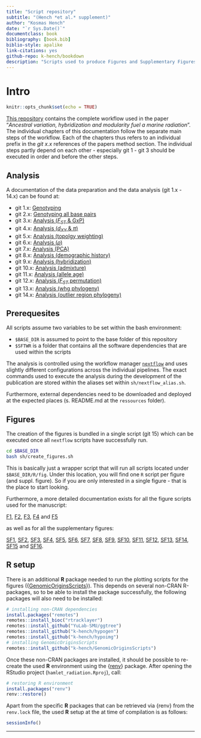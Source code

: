 ```yaml
---
title: "Script repository"
subtitle: "(Hench *et al.* supplement)"
author: "Kosmas Hench"
date: "`r Sys.Date()`"
documentclass: book
bibliography: [book.bib]
biblio-style: apalike
link-citations: yes
github-repo: k-hench/bookdown
description: "Scripts used to produce Figures and Supplementary Figures of 'Ancestral variation, hybridization and modularity fuel a marine radiation' by Hench, Helmkampf, McMillan an Puebla"
---
```


# Intro

```r
knitr::opts_chunk$set(echo = TRUE)
```

[This repository](https://github.com/k-hench/chapter2) contains the complete workflow used in the paper "*Ancestral variation, hybridization and modularity fuel a marine radiation*".
The individual chapters of this documentation follow the separate main steps of the workflow.
Each of the chapters thus refers to an individual prefix in the _git x.x_ references of the papers method section.
The individual steps partly depend on each other - especially git 1 - git 3 should be executed in order and before the other steps.

## Analysis

A documentation of the data preparation and the data analysis (git 1.x - 14.x) can be found at:

- git 1.x: [Genotyping](git-1-genotyping-i-snps-only.html)
- git 2.x: [Genotyping all base pairs](git-2-genotyping-ii-all-callable-sites.html)
- git 3.x: [Analysis (<i>F<sub>ST</sub></i> & GxP)](git-3-analysis-i-fst-gxp.html)
- git 4.x: [Analysis (<i>d<sub>XY</sub></i> & $\pi$)](git-4-analysis-ii-dxy-pi.html)
- git 5.x: [Analysis (topolgy weighting)](git-5-analysis-iii-topology-weighting.html)
- git 6.x: [Analysis ($\rho$)](git-6-analysis-iv-rho.html)
- git 7.x: [Analysis (PCA)](git-7-analysis-v-principal-component-analysis.html)
- git 8.x: [Analysis (demographic history)](git-8-analysis-vi-demographic-history.html)
- git 9.x: [Analysis (hybridization)](git-9-analysis-vii-hybridization.html)
- git 10.x: [Analysis (admixture)](git-10-analysis-viii-admixture.html)
- git 11.x: [Analysis (allele age)](git-11-analysis-ix-allele-age.html)
- git 12.x: [Analysis (<i>F<sub>ST</sub></i> permutation)](git-12-analysis-x-fst-permutation-test.html)
- git 13.x: [Analysis (whg phylogeny)](git-13-analysis-xi-whole-genome-phylogenies.html)
- git 14.x: [Analysis (outlier region phylogeny)](git-14-analysis-xii-outlier-region-phylogenies.html)

## Prerequesites

All scripts assume two variables to be set within the bash environment:

  - `$BASE_DIR` is assumed to point to the base folder of this repository
  - `$SFTWR` is a folder that contains all the software dependencies that are used within the scripts

The analysis is controlled using the workflow manager [`nextflow`](https://www.nextflow.io/) and uses slightly different configurations across the individual pipelines. The exact commands used to execute the analysis during the development of the publication are stored within the aliases set within `sh/nextflow_alias.sh`.

Furthermore, external dependencies need to be downloaded and deployed at the expected places (s. README.md at the `ressources` folder).

## Figures

The creation of the figures is bundled in a single script (git 15) which can be executed once all `nextflow` scripts have successfully run.

```sh
cd $BASE_DIR
bash sh/create_figures.sh
```

This is basically just a wrapper script that will run all scripts located under `$BASE_DIR/R/fig`.
Under this location, you will find one `R` script per figure (and suppl. figure).
So if you are only interested in a single figure - that is the place to start looking.

Furthermore, a more detailed documentation exists for all the figure scripts used for the manuscript:

[F1](figure-1.html), [F2](figure-2.html), [F3](figure-3.html), [F4](figure-4.html) and [F5](figure-5.html)

as well as for all the supplementary figures:

[SF1](supplementary-figure-1.html), [SF2](supplementary-figure-2.html), [SF3](supplementary-figure-3.html),
[SF4](supplementary-figure-4.html), [SF5](supplementary-figure-5.html), [SF6](supplementary-figure-6.html),
[SF7](supplementary-figure-7.html), [SF8](supplementary-figure-8.html), [SF9](supplementary-figure-9.html),
[SF10](supplementary-figure-10.html), [SF11](supplementary-figure-11.html), [SF12](supplementary-figure-12.html),
[SF13](supplementary-figure-13.html), [SF14](supplementary-figure-14.html), [SF15](supplementary-figure-15.html)
and [SF16](supplementary-figure-16.html).

## R setup

There is an additional **R** package needed to run the plotting scripts for the figures ({[GenomicOriginsScripts](https://k-hench.github.io/GenomicOriginsScripts/)}).
This depends on several non-CRAN R-packages, so to be able to install the package successfully, the following packages will also need to be installed:

```r
# installing non-CRAN dependencies
install.packages("remotes")
remotes::install_bioc("rtracklayer")
remotes::install_github("YuLab-SMU/ggtree")
remotes::install_github("k-hench/hypogen")
remotes::install_github("k-hench/hypoimg")
# installing GenomicOriginsScripts
remotes::install_github("k-hench/GenomicOriginsScripts")
```

Once these non-CRAN packages are installed, it should be possible to re-create the used **R** environment using the {[renv](https://rstudio.github.io/renv/)} package.
After opening the RStudio project (`hamlet_radiation.Rproj`), call:

```r
# restoring R environment
install.packages("renv")
renv::restore()
```

Apart from the specific **R** packages that can be retrieved via {renv} from the `renv.lock` file, the used **R** setup at the at time of compilation is as follows:

```r
sessionInfo()
```



---
